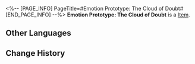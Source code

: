 <%-- [PAGE_INFO]
PageTitle=#Emotion Prototype: The Cloud of Doubt#
[END_PAGE_INFO] --%>
{{Item Infobox
|title       = Emotion Prototype: The Cloud of Doubt
|id          = 140396
|image       = Item Emotion Prototype- The Cloud of Doubt.png
|type        = 
|invCategory = Missions
|rarity      = 3
|effect      = 
|description = You sit up, a cloud of sadness forming in your mind. The words you have promised to others begin to falter. Are you really not a loser? Can you really achieve anything? Have you really chosen the right path? A fire ignites from the depths of your heart, and for one moment, you're tempted to burn everything from the past to the ground...
}}
{{Description|1=''"And that spark had already been ignited long ago."''}}
'''Emotion Prototype: The Cloud of Doubt''' is a [[Item]].

==Other Languages==
{{Other Languages
|en   = Emotion Prototype: The Cloud of Doubt
|zhs  = 情绪原型：疑虑的阴云
|zht  = 情緒原型：疑慮的烏雲
|ja   = 感情の原型：疑念の暗雲
|ko   = 감정 모델: 의심의 먹구름
|es   = Prototipo de emoción: Niebla de la duda
|fr   = Prototype d'émotion : Nuages du doute
|ru   = Прототип эмоций: Туман сомнения
|th   = ต้นแบบอารมณ์: เมฆครึ้มแห่งความสงสัย
|vi   = Nguyên Mẫu Cảm Xúc: Mây Đen Nghi Ngờ
|de   = Gefühls-Prototyp: Nebel des Verdachts
|id   = Prototipe Emosi: The Cloud of Doubt
|pt   = Protótipo de Emoção: A Nuvem da Dúvida
}}

==Change History==
{{Change History|2.0}}